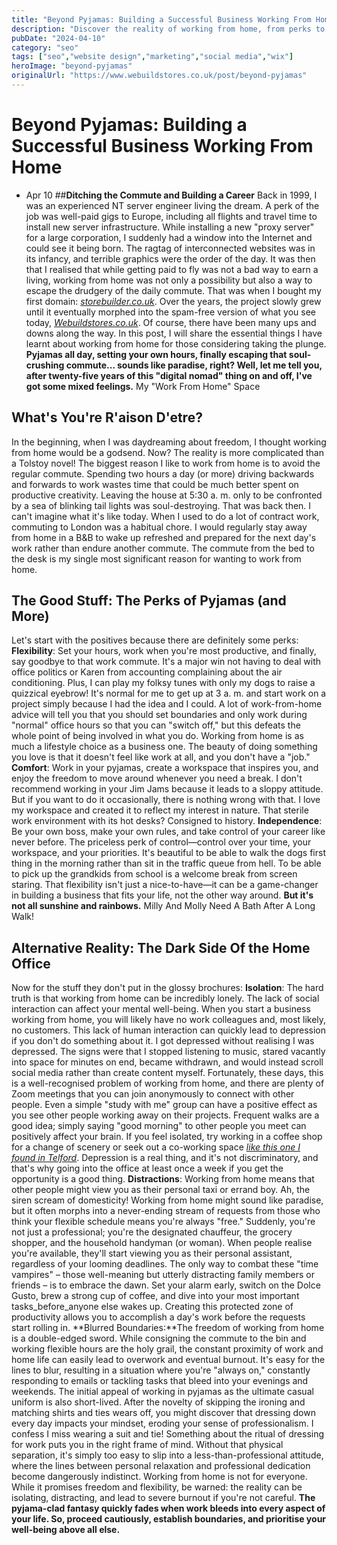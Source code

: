 ```yaml
---
title: "Beyond Pyjamas: Building a Successful Business Working From Home"
description: "Discover the reality of working from home, from perks to pitfalls. Learn how to build a successful business working from home today!"
pubDate: "2024-04-10"
category: "seo"
tags: ["seo","website design","marketing","social media","wix"]
heroImage: "beyond-pyjamas"
originalUrl: "https://www.webuildstores.co.uk/post/beyond-pyjamas"
---
```



# Beyond Pyjamas: Building a Successful Business Working From Home

<BlogHeroImage src={heroImage} alt="Beyond Pyjamas: Building a Successful Business Working From Home" />


 * Apr 10
##**Ditching the Commute and Building a Career**
Back in 1999, I was an experienced NT server engineer living the dream. A perk of the job was well-paid gigs to Europe, including all flights and travel time to install new server infrastructure.
While installing a new "proxy server" for a large corporation, I suddenly had a window into the Internet and could see it being born. The ragtag of interconnected websites was in its infancy, and terrible graphics were the order of the day.
It was then that I realised that while getting paid to fly was not a bad way to earn a living, working from home was not only a possibility but also a way to escape the drudgery of the daily commute.
That was when I bought my first domain: [_storebuilder.co.uk_](http://storebuilder.co.uk).
Over the years, the project slowly grew until it eventually morphed into the spam-free version of what you see today, [_Webuildstores.co.uk_](http://Webuildstores.co.uk).
Of course, there have been many ups and downs along the way. In this post, I will share the essential things I have learnt about working from home for those considering taking the plunge.
**Pyjamas all day, setting your own hours, finally escaping that soul-crushing commute... sounds like paradise, right? Well, let me tell you, after twenty-five years of this "digital nomad" thing on and off, I've got some mixed feelings.**
My "Work From Home" Space
## What's You're R'aison D'etre?
In the beginning, when I was daydreaming about freedom, I thought working from home would be a godsend. Now? The reality is more complicated than a Tolstoy novel!
The biggest reason I like to work from home is to avoid the regular commute. Spending two hours a day (or more) driving backwards and forwards to work wastes time that could be much better spent on productive creativity.
Leaving the house at 5:30 a. m. only to be confronted by a sea of blinking tail lights was soul-destroying. That was back then. I can't imagine what it's like today.
When I used to do a lot of contract work, commuting to London was a habitual chore. I would regularly stay away from home in a B&B to wake up refreshed and prepared for the next day's work rather than endure another commute.
The commute from the bed to the desk is my single most significant reason for wanting to work from home.
## The Good Stuff: The Perks of Pyjamas (and More)
Let's start with the positives because there are definitely some perks:
**Flexibility**: Set your hours, work when you're most productive, and finally, say goodbye to that work commute.
It's a major win not having to deal with office politics or Karen from accounting complaining about the air conditioning. Plus, I can play my folksy tunes with only my dogs to raise a quizzical eyebrow!
It's normal for me to get up at 3 a. m. and start work on a project simply because I had the idea and I could. A lot of work-from-home advice will tell you that you should set boundaries and only work during "normal" office hours so that you can "switch off," but this defeats the whole point of being involved in what you do.
Working from home is as much a lifestyle choice as a business one. The beauty of doing something you love is that it doesn't feel like work at all, and you don't have a "job."
**Comfort**: Work in your pyjamas, create a workspace that inspires you, and enjoy the freedom to move around whenever you need a break.
I don't recommend working in your Jim Jams because it leads to a sloppy attitude. But if you want to do it occasionally, there is nothing wrong with that. I love my workspace and created it to reflect my interest in nature. That sterile work environment with its hot desks? Consigned to history.
**Independence**: Be your own boss, make your own rules, and take control of your career like never before.
The priceless perk of control—control over your time, your workspace, and your priorities. It's beautiful to be able to walk the dogs first thing in the morning rather than sit in the traffic queue from hell. To be able to pick up the grandkids from school is a welcome break from screen staring.
That flexibility isn't just a nice-to-have—it can be a game-changer in building a business that fits your life, not the other way around.
**But it's not all sunshine and rainbows.**
Milly And Molly Need A Bath After A Long Walk!
## Alternative Reality: The Dark Side Of the Home Office
Now for the stuff they don't put in the glossy brochures:
**Isolation**: The hard truth is that working from home can be incredibly lonely. The lack of social interaction can affect your mental well-being.
When you start a business working from home, you will likely have no work colleagues and, most likely, no customers. This lack of human interaction can quickly lead to depression if you don't do something about it.
I got depressed without realising I was depressed. The signs were that I stopped listening to music, stared vacantly into space for minutes on end, became withdrawn, and would instead scroll social media rather than create content myself.
Fortunately, these days, this is a well-recognised problem of working from home, and there are plenty of Zoom meetings that you can join anonymously to connect with other people. Even a simple "study with me" group can have a positive effect as you see other people working away on their projects.
Frequent walks are a good idea; simply saying "good morning" to other people you meet can positively affect your brain.
If you feel isolated, try working in a coffee shop for a change of scenery or seek out a co-working space [_like this one I found in Telford_](https://hubblehq.com/coworking/united-kingdom/telford).
Depression is a real thing, and it's not discriminatory, and that's why going into the office at least once a week if you get the opportunity is a good thing.
**Distractions**: Working from home means that other people might view you as their personal taxi or errand boy.
Ah, the siren scream of domesticity! Working from home might sound like paradise, but it often morphs into a never-ending stream of requests from those who think your flexible schedule means you're always "free."
Suddenly, you're not just a professional; you're the designated chauffeur, the grocery shopper, and the household handyman (or woman). When people realise you're available, they'll start viewing you as their personal assistant, regardless of your looming deadlines.
The only way to combat these "time vampires" – those well-meaning but utterly distracting family members or friends – is to embrace the dawn. Set your alarm early, switch on the Dolce Gusto, brew a strong cup of coffee, and dive into your most important tasks_before_anyone else wakes up.
Creating this protected zone of productivity allows you to accomplish a day's work before the requests start rolling in.
**Blurred Boundaries:**The freedom of working from home is a double-edged sword. While consigning the commute to the bin and working flexible hours are the holy grail, the constant proximity of work and home life can easily lead to overwork and eventual burnout.
It's easy for the lines to blur, resulting in a situation where you're "always on," constantly responding to emails or tackling tasks that bleed into your evenings and weekends.
The initial appeal of working in pyjamas as the ultimate casual uniform is also short-lived. After the novelty of skipping the ironing and matching shirts and ties wears off, you might discover that dressing down every day impacts your mindset, eroding your sense of professionalism.
I confess I miss wearing a suit and tie! Something about the ritual of dressing for work puts you in the right frame of mind.
Without that physical separation, it's simply too easy to slip into a less-than-professional attitude, where the lines between personal relaxation and professional dedication become dangerously indistinct.
Working from home is not for everyone. While it promises freedom and flexibility, be warned: the reality can be isolating, distracting, and lead to severe burnout if you're not careful.
**The pyjama-clad fantasy quickly fades when work bleeds into every aspect of your life. So, proceed cautiously, establish boundaries, and prioritise your well-being above all else.**

